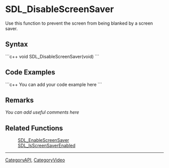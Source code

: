 <!-- pragma section-numbers off -->
<!-- pragma disable-camelcase -->

= SDL_DisableScreenSaver =
Use this function to prevent the screen from being blanked by a screen saver.


== Syntax ==
```c++
void SDL_DisableScreenSaver(void)
```

== Code Examples ==
```c++
You can add your code example here
```

== Remarks ==
''You can add useful comments here''

== Related Functions ==
:[[SDL_EnableScreenSaver]]
:[[SDL_IsScreenSaverEnabled]]

----
[[CategoryAPI]], [[CategoryVideo]]
